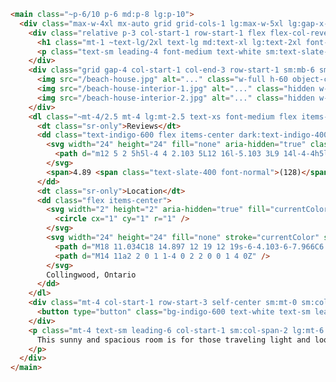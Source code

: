 ```html title="index.html" del=/( p-6.*?)"/ ins="~p-6/10" del=" text-lg md:text-xl lg:text-2xl" ins=/~text-lg\/2xl/ del=" mt-4 lg:mt-2.5" ins=/~mt-4\/2\.5/
<main class="~p-6/10 p-6 md:p-8 lg:p-10">
  <div class="max-w-4xl mx-auto grid grid-cols-1 lg:max-w-5xl lg:gap-x-20 lg:grid-cols-2">
    <div class="relative p-3 col-start-1 row-start-1 flex flex-col-reverse rounded-lg bg-gradient-to-t from-black/75 via-black/0 sm:bg-none sm:row-start-2 sm:p-0 lg:row-start-1">
      <h1 class="mt-1 ~text-lg/2xl text-lg md:text-xl lg:text-2xl font-semibold text-white sm:text-slate-900 dark:sm:text-white">Beach House in Collingwood</h1>
      <p class="text-sm leading-4 font-medium text-white sm:text-slate-500 dark:sm:text-slate-400">Entire house</p>
    </div>
    <div class="grid gap-4 col-start-1 col-end-3 row-start-1 sm:mb-6 sm:grid-cols-4 lg:gap-6 lg:col-start-2 lg:row-end-6 lg:row-span-6 lg:mb-0">
      <img src="/beach-house.jpg" alt="..." class="w-full h-60 object-cover rounded-lg sm:h-52 sm:col-span-2 lg:col-span-full" loading="lazy">
      <img src="/beach-house-interior-1.jpg" alt="..." class="hidden w-full h-52 object-cover rounded-lg sm:block sm:col-span-2 md:col-span-1 lg:row-start-2 lg:col-span-2 lg:h-32" loading="lazy">
      <img src="/beach-house-interior-2.jpg" alt="..." class="hidden w-full h-52 object-cover rounded-lg md:block lg:row-start-2 lg:col-span-2 lg:h-32" loading="lazy">
    </div>
    <dl class="~mt-4/2.5 mt-4 lg:mt-2.5 text-xs font-medium flex items-center row-start-2 sm:row-start-3 lg:row-start-2">
      <dt class="sr-only">Reviews</dt>
      <dd class="text-indigo-600 flex items-center dark:text-indigo-400">
        <svg width="24" height="24" fill="none" aria-hidden="true" class="mr-1 stroke-current dark:stroke-indigo-500">
          <path d="m12 5 2 5h5l-4 4 2.103 5L12 16l-5.103 3L9 14l-4-4h5l2-5Z"  stroke-width="2" stroke-linecap="round" stroke-linejoin="round" />
        </svg>
        <span>4.89 <span class="text-slate-400 font-normal">(128)</span></span>
      </dd>
      <dt class="sr-only">Location</dt>
      <dd class="flex items-center">
        <svg width="2" height="2" aria-hidden="true" fill="currentColor" class="mx-3 text-slate-300">
          <circle cx="1" cy="1" r="1" />
        </svg>
        <svg width="24" height="24" fill="none" stroke="currentColor" stroke-width="2" stroke-linecap="round" stroke-linejoin="round" class="mr-1 text-slate-400 dark:text-slate-500" aria-hidden="true">
          <path d="M18 11.034C18 14.897 12 19 12 19s-6-4.103-6-7.966C6 7.655 8.819 5 12 5s6 2.655 6 6.034Z" />
          <path d="M14 11a2 2 0 1 1-4 0 2 2 0 0 1 4 0Z" />
        </svg>
        Collingwood, Ontario
      </dd>
    </dl>
    <div class="mt-4 col-start-1 row-start-3 self-center sm:mt-0 sm:col-start-2 sm:row-start-2 sm:row-span-2 lg:mt-6 lg:col-start-1 lg:row-start-3 lg:row-end-4">
      <button type="button" class="bg-indigo-600 text-white text-sm leading-6 font-medium py-2 px-3 rounded-lg">Check availability</button>
    </div>
    <p class="mt-4 text-sm leading-6 col-start-1 sm:col-span-2 lg:mt-6 lg:row-start-4 lg:col-span-1 dark:text-slate-400">
      This sunny and spacious room is for those traveling light and looking for a comfy and cosy place to lay their head for a night or two. This beach house sits in a vibrant neighborhood littered with cafes, pubs, restaurants and supermarkets and is close to all the major attractions such as Edinburgh Castle and Arthur's Seat.
    </p>
  </div>
</main>

```